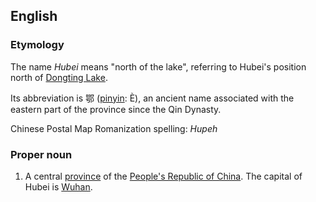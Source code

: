 {{wikipedia}}
==English==

===Etymology===
The name ''Hubei'' means "north of the lake", referring to Hubei's position north of [[Dongting Lake]].

Its abbreviation is 鄂 ([[pinyin]]: È), an ancient name associated with the eastern part of the province since the Qin Dynasty.  

Chinese Postal Map Romanization spelling: ''Hupeh''
<!-- ({{zh-cpw |c=湖北 |p=Húběi |w=Hu-pei}} -->

===Proper noun===
{{en-proper-noun}}

# A central [[province]] of the [[People's Republic of China]]. The capital of Hubei is [[Wuhan]].